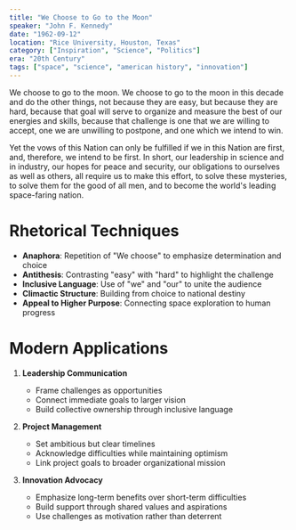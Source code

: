 ```yaml
---
title: "We Choose to Go to the Moon"
speaker: "John F. Kennedy"
date: "1962-09-12"
location: "Rice University, Houston, Texas"
category: ["Inspiration", "Science", "Politics"]
era: "20th Century"
tags: ["space", "science", "american history", "innovation"]
---
```


We choose to go to the moon. We choose to go to the moon in this decade and do the other things, not because they are easy, but because they are hard, because that goal will serve to organize and measure the best of our energies and skills, because that challenge is one that we are willing to accept, one we are unwilling to postpone, and one which we intend to win.

Yet the vows of this Nation can only be fulfilled if we in this Nation are first, and, therefore, we intend to be first. In short, our leadership in science and in industry, our hopes for peace and security, our obligations to ourselves as well as others, all require us to make this effort, to solve these mysteries, to solve them for the good of all men, and to become the world's leading space-faring nation.

# Rhetorical Techniques

- **Anaphora**: Repetition of "We choose" to emphasize determination and choice
- **Antithesis**: Contrasting "easy" with "hard" to highlight the challenge
- **Inclusive Language**: Use of "we" and "our" to unite the audience
- **Climactic Structure**: Building from choice to national destiny
- **Appeal to Higher Purpose**: Connecting space exploration to human progress

# Modern Applications

1. **Leadership Communication**
   - Frame challenges as opportunities
   - Connect immediate goals to larger vision
   - Build collective ownership through inclusive language

2. **Project Management**
   - Set ambitious but clear timelines
   - Acknowledge difficulties while maintaining optimism
   - Link project goals to broader organizational mission

3. **Innovation Advocacy**
   - Emphasize long-term benefits over short-term difficulties
   - Build support through shared values and aspirations
   - Use challenges as motivation rather than deterrent 